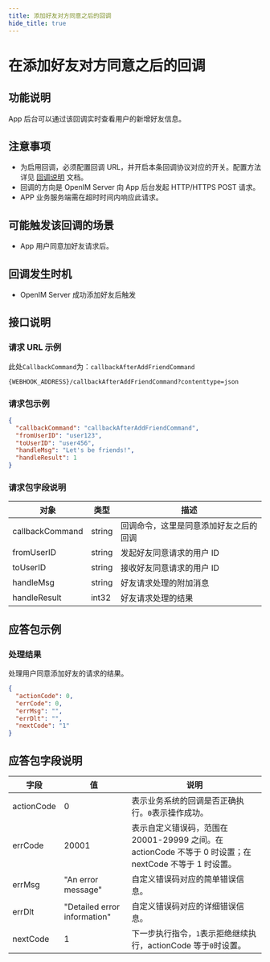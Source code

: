 ```yaml
---
title: 添加好友对方同意之后的回调
hide_title: true
---
```


# 在添加好友对方同意之后的回调

## 功能说明

App 后台可以通过该回调实时查看用户的新增好友信息。

## 注意事项

- 为启用回调，必须配置回调 URL，并开启本条回调协议对应的开关。配置方法详见 [回调说明](../introduction) 文档。
- 回调的方向是 OpenIM Server 向 App 后台发起 HTTP/HTTPS POST 请求。
- APP 业务服务端需在超时时间内响应此请求。

## 可能触发该回调的场景

- App 用户同意加好友请求后。

## 回调发生时机

- OpenIM Server 成功添加好友后触发

## 接口说明

### 请求 URL 示例

此处`CallbackCommand`为：`callbackAfterAddFriendCommand`
```plaintext
{WEBHOOK_ADDRESS}/callbackAfterAddFriendCommand?contenttype=json
```

### 请求包示例

```json
{
  "callbackCommand": "callbackAfterAddFriendCommand",
  "fromUserID": "user123",
  "toUserID": "user456",
  "handleMsg": "Let's be friends!",
  "handleResult": 1
}
```

### 请求包字段说明

| 对象            | 类型   | 描述                                   |
| --------------- | ------ | -------------------------------------- |
| callbackCommand | string | 回调命令，这里是同意添加好友之后的回调 |
| fromUserID      | string | 发起好友同意请求的用户 ID              |
| toUserID        | string | 接收好友同意请求的用户 ID              |
| handleMsg          | string | 好友请求处理的附加消息                        |
| handleResult          | int32 | 好友请求处理的结果                        |

## 应答包示例

### 处理结果

处理用户同意添加好友的请求的结果。

```json
{
  "actionCode": 0,
  "errCode": 0,
  "errMsg": "",
  "errDlt": "",
  "nextCode": "1"
}
```

## 应答包字段说明

| 字段       | 值                           | 说明                                                                                                    |
| ---------- | ---------------------------- | ------------------------------------------------------------------------------------------------------- |
| actionCode | 0                            | 表示业务系统的回调是否正确执行。`0`表示操作成功。                                                       |
| errCode    | 20001                        | 表示自定义错误码，范围在 20001-29999 之间。在 actionCode 不等于 0 时设置；在 nextCode 不等于 1 时设置。 |
| errMsg     | "An error message"           | 自定义错误码对应的简单错误信息。                                                                        |
| errDlt     | "Detailed error information" | 自定义错误码对应的详细错误信息。                                                                        |
| nextCode   | 1                            | 下一步执行指令，`1`表示拒绝继续执行，actionCode 等于`0`时设置。                                       |
